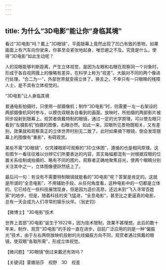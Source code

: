 ```yaml
---
---
---
```

title: 为什么“3D电影”能让你“身临其境”
---




看过“3D电影”吗？戴上“3D眼镜”，平面银幕上竟然出现了凹凸有致的景物，如果画面上有汽车向你驶来，你甚至会紧张地起身，唯恐避之不及。究竟是什么，使得“3D电影”如此生动呢？



人的双眼能够判断距离，产生立体视觉，是因为左眼和右眼在观察同一个对象时，形成于各自视网膜上的像略有差异，在科学上称为“视差”。大脑对不同的两个像进行处理，“合二为一”，外部世界就变得立体了。换言之，不幸只有一只眼睛的残障人士，是不具有立体视觉的。

“3D电影”让人身临其境





普通电影拍摄时，只使用一部摄像机；制作“3D电影”时，则需要一左一右架设的两部摄像机同时参与，以模仿双眼各自看到的画面。放映时，所拍摄的两部影片被同步投射到银幕上。观赏者佩戴特制的眼镜，通过一定的光学原理，可以使左眼只看到“左摄影机”拍摄的图像，右眼亦然。如此一来，双眼所见景物既相关，又有差别，效果就和观察真正的立体世界时别无二致了。此时如果摘下眼镜，倒会发现银幕上的图像有“重影”，有碍观赏。

某些不需“3D眼镜”、仅凭裸眼即可观察的“3D立体图”，遵循的也是相同原理。这些图乍一看往往难以分辨它们所要表达的内容，其实每幅都混有一对根据双眼的位置关系绘制或拍摄的、略有不同的图片。观察者正确地聚焦目光，使两个眼睛分别关注其中之一，立体图像便跃然纸上了。

最后问一句：有没有不需要特制眼镜就能看的“3D电影”呢？答案是肯定的。这就是所谓的“全息电影”，不用辅助手段，从任何角度看，这种电影中的一切都是立体的。它已经在一些科技展馆现身，但是因为造价高昂，还远未到“飞入寻常百姓家”的地步。但是，随着科技的突飞猛进，“全息电影”，甚至比之更逼真的电影，总有一天会成为人们寻常的娱乐伙伴。（翁史钧）





【微博士】“3D电影”技术

世界上首部“3D电影”诞生于1922年，因为技术限制，效果不甚理想。此后的数十年来，制作、观赏“3D电影”的手段一直在进步。目前广泛应用的则是一种“偏振光”技术，由于左右两侧放映机投射的光线偏振方向不同，观赏者通过佩戴的眼镜，使双眼“各取所需”，形成立体视觉。

【微问题】“3D眼镜”倒过来戴还有效吗？

【关键词】蒙娜丽莎　视野　3D　视差